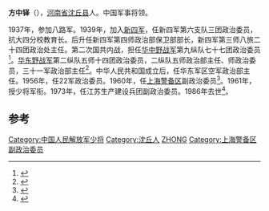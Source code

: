 '''方中铎'''（{{bd|1918年||1986年|2月1日}}），[[河南省|河南省]][[沈丘县|沈丘县]]人。中国军事将领。

1937年，参加八路军。1939年，加入[[新四军|新四军]]，任新四军第六支队三团政治委员，抗大四分校教育长。后升任新四军第四师政治部保卫部部长，新四军第三师八旅二十四团政治处主任。第二次国共内战，担任[[华中野战军|华中野战军]]第九纵队七十七团政治委员<ref>{{cite book|title=江苏党史资料|url=http://books.google.com/books?id=tBM4AQAAIAAJ|year=1987|publisher=中共江苏省委党史工作委员会|page=21}}</ref>。[[华东野战军|华东野战军]]第二纵队五师十四团政治委员，二纵队五师政治部主任、师政治委员，三十一军政治部主任<ref>{{cite book|title=解放战争时期国民党军起义投诚 沪苏皖浙赣闽地区|url=http://books.google.com/books?id=ZIRdAAAAIAAJ|year=1994|publisher=解放军出版社|page=114}}</ref>。中华人民共和国成立后，任华东军区空军政治部主任。1956年，任22军政治委员。1960年，任[[上海警备区|上海警备区]]副政治委员<ref name="尹家民2004">{{cite book|author=尹家民|title=红墻见证录 共和国风云人物留给后世的真相|url=http://books.google.com/books?id=1K1eAAAAIAAJ|year=2004|publisher=当代中国出版社|page=795}}</ref>。1961年，授少将军衔。1973年，任江苏生产建设兵团副政治委员。1986年去世<ref>{{cite book|title=中国共产党名人录|url=http://books.google.com/books?id=UZUcAQAAMAAJ|year=1997|publisher=四川人民出版社|page=196}}</ref>。

==参考==
{{reflist}}

{{中国政治人物小作品}}
[[Category:中国人民解放军少将|Category:中国人民解放军少将]]
[[Category:沈丘人|Category:沈丘人]]
[[Category:方姓|ZHONG]]
[[Category:上海警备区副政治委员|Category:上海警备区副政治委员]]